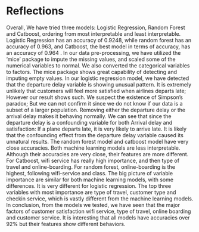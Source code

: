 # Reflections
  Overall, We have tried three models: Logistic Regression, Random Forest and Catboost, ordering from most interpretable and least interpretable. Logistic Regression has an accuracy of  0.9248, while random forest has an accuracy of 0.963, and Catboost, the best model in terms of accuracy, has an accuracy of  0.964 .
  In our data pre-processing, we have utilized the 'mice' package to impute the missing values, and scaled some of the numerical variables to normal. We also converted the categorical variables to factors. The mice package shows great capability of detecting and imputing empty values. 
  In our logistic regression model, we have detected that the departure delay variable is showing unusual pattern. It is extremely unlikely that customers will feel more satisfied when airlines departs late; However our result shows such. We suspect the existence of Simpson's paradox; But we can not confirm it since we do not know if our data is a subset of a larger population. Removing either the departure delay or the arrival delay makes it behaving normally. We can see that since the departure delay is a confounding variable for both Arrival delay and satisfaction: If a plane departs late, it is very likely to arrive late. It is likely that the confounding effect from the departure delay variable caused its unnatural results. 
  The random forest model and catboost model have very close accuracies. Both machine learning models are less interpretable. Although their accuracies are very close, their features are more different. For Catboost, wifi service has really high importance, and then type of travel and online-boarding. For random forest, online-boarding is the highest, following wifi-service and class. The big picture of variable importance are similar for both machine learning models, with some differences.
  It is very different for logistic regression. The top three variables with most importance are type of travel, customer type and checkin service, which is vastly different from the machine learning models. 
  In conclusion, from the models we tested, we have seen that the major factors of customer satisfaction wifi service, type of travel, online boarding and customer service. It is interesting that all models have accuracies over 92% but their features show different behaviors. 
  


